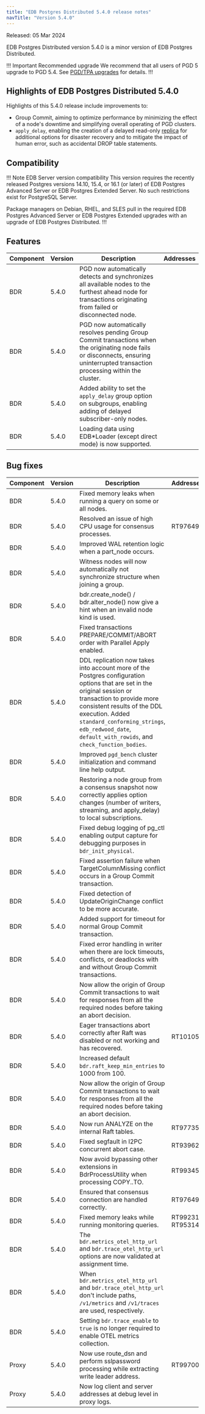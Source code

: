 ```yaml
---
title: "EDB Postgres Distributed 5.4.0 release notes"
navTitle: "Version 5.4.0"
---
```


Released: 05 Mar 2024

EDB Postgres Distributed version 5.4.0 is a minor version of EDB Postgres Distributed.

!!! Important Recommended upgrade
We recommend that all users of PGD 5 upgrade to PGD 5.4. See [PGD/TPA upgrades](../upgrades/tpa_overview) for details.
!!!


## Highlights of EDB Postgres Distributed 5.4.0

Highlights of this 5.4.0 release include improvements to:

* Group Commit, aiming to optimize performance by minimizing the effect of a node's downtime and simplifying overall operating of PGD clusters.
* `apply_delay`, enabling the creation of a delayed read-only [replica](https://www.enterprisedb.com/docs/pgd/5/node_management/subscriber_only/) for additional options for disaster recovery and to mitigate the impact of human error, such as accidental DROP table statements.

## Compatibility

!!! Note EDB Server version compatibility
This version requires the recently released Postgres versions 14.10, 15.4,
or 16.1 (or later) of EDB Postgres Advanced Server or EDB Postgres Extended
Server. No such restrictions exist for PostgreSQL Server.

Package managers on Debian, RHEL, and SLES pull in the required EDB Postgres
Advanced Server or EDB Postgres Extended upgrades with an upgrade of EDB
Postgres Distributed.
!!!

## Features

| Component | Version | Description                                                                                                                                                                 | Addresses |
|-----------|---------|-----------------------------------------------------------------------------------------------------------------------------------------------------------------------------|-----------|
| BDR       | 5.4.0   | PGD now automatically detects and synchronizes all available nodes to the furthest ahead node for transactions originating from failed or disconnected node.                          |           |
| BDR       | 5.4.0   | PGD now automatically resolves pending Group Commit transactions when the originating node fails or disconnects, ensuring uninterrupted transaction processing within the cluster. |           |
| BDR       | 5.4.0   | Added ability to set the `apply_delay` group option on subgroups, enabling adding of delayed subscriber-only nodes.                                                            |           |
| BDR       | 5.4.0   | Loading data using EDB\*Loader (except direct mode) is now supported.                                                                                                        |           |

## Bug fixes

| Component | Version | Description                                                                                                                                                                                                                                                                                                     | Addresses        |
|-----------|---------|-----------------------------------------------------------------------------------------------------------------------------------------------------------------------------------------------------------------------------------------------------------------------------------------------------------------|------------------|
| BDR       | 5.4.0   | Fixed memory leaks when running a query on some or all nodes.                                                                                                                                                                                                                                                   |                  |
| BDR       | 5.4.0   | Resolved an issue of high CPU usage for consensus processes.                                                                                                                                                                                                                                                    | RT97649          |
| BDR       | 5.4.0   | Improved WAL retention logic when a part_node occurs.                                                                                                                                                                                                                                                           |                  |
| BDR       | 5.4.0   | Witness nodes will now automatically not synchronize structure when joining a group.                                                                                                                                                                                                                                |                  |
| BDR       | 5.4.0   | bdr.create_node() / bdr.alter_node() now give a hint when an invalid node kind is used.                                                                                                                                                                                                                         |                  |
| BDR       | 5.4.0   | Fixed transactions PREPARE/COMMIT/ABORT order with Parallel Apply enabled.                                                                                                                                                                                                                                      |                  |
| BDR       | 5.4.0   | DDL replication now takes into account more of the Postgres configuration options that are set in the original session or transaction to provide more consistent results of the DDL execution. Added `standard_conforming_strings`, `edb_redwood_date`, `default_with_rowids`, and `check_function_bodies`. |                  |
| BDR       | 5.4.0   | Improved `pgd_bench` cluster initialization and command line help output.                                                                                                                                                                                                                                        |                  |
| BDR       | 5.4.0   | Restoring a node group from a consensus snapshot now correctly applies option changes (number of writers, streaming, and apply_delay) to local subscriptions.                                                                                                                                                        |                  |
| BDR       | 5.4.0   | Fixed debug logging of pg_ctl enabling output capture for debugging purposes in `bdr_init_physical`.                                                                                                                                                                                                                |                  |
| BDR       | 5.4.0   | Fixed assertion failure when TargetColumnMissing conflict occurs in a Group Commit transaction.                                                                                                                                                                                                                   |                  |
| BDR       | 5.4.0   | Fixed detection of UpdateOriginChange conflict to be more accurate.                                                                                                                                                                                                                                               |                  |
| BDR       | 5.4.0   | Added support for timeout for normal Group Commit transaction.                                                                                                                                                                                                                                                            |                  |
| BDR       | 5.4.0   | Fixed error handling in writer when there are lock timeouts, conflicts, or deadlocks with and without Group Commit transactions.                                                                                                                                                                                 |                  |
| BDR       | 5.4.0   | Now allow the origin of Group Commit transactions to wait for responses from all the required nodes before taking an abort decision.                                                                                                                                                                                |                  |
| BDR       | 5.4.0   | Eager transactions abort correctly after Raft was disabled or not working and has recovered.                                                                                                                                                                                                                              | RT101055         |
| BDR       | 5.4.0   | Increased default `bdr.raft_keep_min_entries` to 1000 from 100.                                                                                                                                                                                                                                                     |                  |
| BDR       | 5.4.0   | Now allow the origin of Group Commit transactions to wait for responses from all the required nodes before taking an abort decision.                                                                                                                                                                                 |                  |
| BDR       | 5.4.0   | Now run ANALYZE on the internal Raft tables.                                                                                                                                                                                                                                                                    | RT97735          |
| BDR       | 5.4.0   | Fixed segfault in I2PC concurrent abort case.                                                                                                                                                                                                                                                                     | RT93962          |
| BDR       | 5.4.0   | Now avoid bypassing other extensions in BdrProcessUtility when processing COPY..TO.                                                                                                                                                                                                                                 | RT99345          |
| BDR       | 5.4.0   | Ensured that consensus connection are handled correctly.                                                                                                                                                                                                                                                         | RT97649          |
| BDR       | 5.4.0   | Fixed memory leaks while running monitoring queries.                                                                                                                                                                                                                                                              | RT99231, RT95314 |
| BDR       | 5.4.0   | The `bdr.metrics_otel_http_url` and `bdr.trace_otel_http_url` options are now validated at assignment time.                                                                                                                                                                                                                                                            |                  |
| BDR       | 5.4.0   | When `bdr.metrics_otel_http_url` and `bdr.trace_otel_http_url` don't include paths, `/v1/metrics` and `/v1/traces` are used, respectively.                                                                                                                                                                                                                                                            |                  |
| BDR       | 5.4.0   | Setting `bdr.trace_enable` to `true` is no longer required to enable OTEL metrics collection.                                                                                                                                                                                                                                                            |                  |
| Proxy     | 5.4.0   | Now use route_dsn and perform sslpassword processing while extracting write leader address.                                                                                                                                                                                                                         | RT99700          |
| Proxy     | 5.4.0   | Now log client and server addresses at debug level in proxy logs.                                                                                                                                                                                                                                                   |                  |
